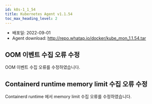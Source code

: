 ```yaml
---
id: k8s-1_1_54
title: Kubernetes Agent v1.1.54
toc_max_heading_level: 2
---
```



* 배포일: 2022-09-01
* Agent download: http://repo.whatap.io/docker/kube_mon_1.1.54.tar

## OOM 이벤트 수집 오류 수정

OOM 이벤트 수집 오류를 수정하였습니다.

## Containerd runtime memory limit 수집 오류 수정

Containerd runtime 에서 memory limit 수집 오류를 수정하였습니다.